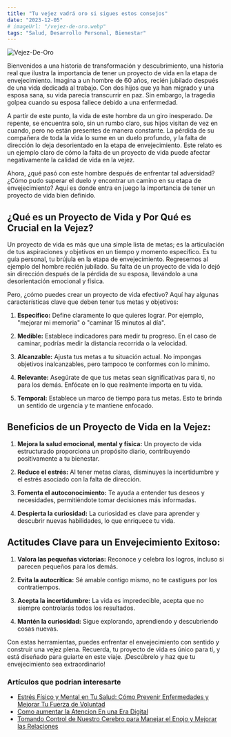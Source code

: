 ```yaml
---
title: "Tu vejez vadrá oro si sigues estos consejos"
date: "2023-12-05"
# imageUrl: "/vejez-de-oro.webp"
tags: "Salud, Desarrollo Personal, Bienestar"
---
```


![Vejez-De-Oro](/vejez-de-oro.webp)

Bienvenidos a una historia de transformación y descubrimiento, una historia real que ilustra la importancia de tener un proyecto de vida en la etapa de envejecimiento. Imagina a un hombre de 60 años, recién jubilado después de una vida dedicada al trabajo. Con dos hijos que ya han migrado y una esposa sana, su vida parecía transcurrir en paz. Sin embargo, la tragedia golpea cuando su esposa fallece debido a una enfermedad.

A partir de este punto, la vida de este hombre da un giro inesperado. De repente, se encuentra solo, sin un rumbo claro, sus hijos visitan de vez en cuando, pero no están presentes de manera constante. La pérdida de su compañera de toda la vida lo sume en un duelo profundo, y la falta de dirección lo deja desorientado en la etapa de envejecimiento. Este relato es un ejemplo claro de cómo la falta de un proyecto de vida puede afectar negativamente la calidad de vida en la vejez.

Ahora, ¿qué pasó con este hombre después de enfrentar tal adversidad? ¿Cómo pudo superar el duelo y encontrar un camino en su etapa de envejecimiento? Aquí es donde entra en juego la importancia de tener un proyecto de vida bien definido.

## **¿Qué es un Proyecto de Vida y Por Qué es Crucial en la Vejez?**

Un proyecto de vida es más que una simple lista de metas; es la articulación de tus aspiraciones y objetivos en un tiempo y momento específico. Es tu guía personal, tu brújula en la etapa de envejecimiento. Regresemos al ejemplo del hombre recién jubilado. Su falta de un proyecto de vida lo dejó sin dirección después de la pérdida de su esposa, llevándolo a una desorientación emocional y física.

Pero, ¿cómo puedes crear un proyecto de vida efectivo? Aquí hay algunas características clave que deben tener tus metas y objetivos:

1. **Específico:** Define claramente lo que quieres lograr. Por ejemplo, "mejorar mi memoria" o "caminar 15 minutos al día".

2. **Medible:** Establece indicadores para medir tu progreso. En el caso de caminar, podrías medir la distancia recorrida o la velocidad.

3. **Alcanzable:** Ajusta tus metas a tu situación actual. No impongas objetivos inalcanzables, pero tampoco te conformes con lo mínimo.

4. **Relevante:** Asegúrate de que tus metas sean significativas para ti, no para los demás. Enfócate en lo que realmente importa en tu vida.

5. **Temporal:** Establece un marco de tiempo para tus metas. Esto te brinda un sentido de urgencia y te mantiene enfocado.

## **Beneficios de un Proyecto de Vida en la Vejez:**

1. **Mejora la salud emocional, mental y física:** Un proyecto de vida estructurado proporciona un propósito diario, contribuyendo positivamente a tu bienestar.

2. **Reduce el estrés:** Al tener metas claras, disminuyes la incertidumbre y el estrés asociado con la falta de dirección.

3. **Fomenta el autoconocimiento:** Te ayuda a entender tus deseos y necesidades, permitiéndote tomar decisiones más informadas.

4. **Despierta la curiosidad:** La curiosidad es clave para aprender y descubrir nuevas habilidades, lo que enriquece tu vida.

## **Actitudes Clave para un Envejecimiento Exitoso:**

1. **Valora las pequeñas victorias:** Reconoce y celebra los logros, incluso si parecen pequeños para los demás.

2. **Evita la autocrítica:** Sé amable contigo mismo, no te castigues por los contratiempos.

3. **Acepta la incertidumbre:** La vida es impredecible, acepta que no siempre controlarás todos los resultados.

4. **Mantén la curiosidad:** Sigue explorando, aprendiendo y descubriendo cosas nuevas.

Con estas herramientas, puedes enfrentar el envejecimiento con sentido y construir una vejez plena. Recuerda, tu proyecto de vida es único para ti, y está diseñado para guiarte en este viaje. ¡Descúbrelo y haz que tu envejecimiento sea extraordinario!

### Artículos que podrian interesarte

- [Estrés Físico y Mental en Tu Salud: Cómo Prevenir Enfermedades y Mejorar Tu Fuerza de Voluntad](https://abelardo.blog/posts/estres-fisico-y-mental)
- [Como aumentar la Atencion En una Era Digital](https://abelardo.blog/posts/aumentar-la-atencion)
- [Tomando Control de Nuestro Cerebro para Manejar el Enojo y Mejorar las Relaciones](https://abelardo.blog/posts/como-manejar-el-enojo)
